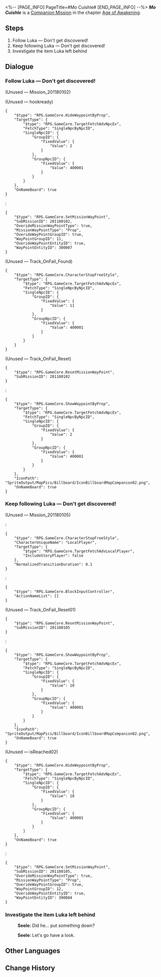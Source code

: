 <%-- [PAGE_INFO]
PageTitle=#Mo Cuishle#
[END_PAGE_INFO] --%>
{{Stub|Dialogue.}}
{{Mission Infobox
|id            = 2011801
|title         = 
|image         = <!--Mission Mo Cuishle.png-->
|type          = Companion
|event_name    = 
|chapter       = Age of Awakening
|requirements  = {{subst:void|<!--Unknown: {"Type":"Manual"}-->}}
|summary       = <!--official mission summary from Fate's Atlas-->
|characters    = Seele; Trailblazer
|startLocation = [[Jarilo-VI]] - [[Rivet Town]]
|world         = Jarilo-VI
|area          = Rivet Town
|prev          = 
|next          = 
|rewards       = Trailblaze EXP*500; Stellar Jade*100; Traveler's Guide*10; Lost Crystal*8; Obsidian of Desolation*6; Credit*100,000
}}
'''''Mo Cuishle''''' is a [[Companion Mission]] in the chapter [[Age of Awakening]].

==Steps==
# Follow Luka &mdash; Don't get discovered!
# Keep following Luka &mdash; Don't get discovered!
# Investigate the item Luka left behind

<!--
==Gameplay Notes==

--><!--
==Trial Character==

-->
==Dialogue==
{{Stub Dialogue}}
{{Dialogue End}}

===Follow Luka &mdash; Don't get discovered!{{subst:void|<!--201180102-->}}===
{{Mission Description|type=companion|location=Rivet Town|update|Luka's string of weird behaviors have made you and Seele quite suspicious.<br />You follow him to Rivet Town in order to find out the truth of the matter.<br />Follow Luka quietly and see what kind of secret he is hiding.}}
{{Dialogue Start}}

;(Unused &mdash; Mission_201180102)


;(Unused &mdash; hookready)
<pre>{
	"$type": "RPG.GameCore.HideWaypointByProp",
	"TargetType": {
		"$type": "RPG.GameCore.TargetFetchAdvNpcEx",
		"FetchType": "SingleNpcByNpcID",
		"SingleNpcID": {
			"GroupID": {
				"FixedValue": {
					"Value": 2
				}
			},
			"GroupNpcID": {
				"FixedValue": {
					"Value": 400001
				}
			}
		}
	},
	"OnNameBoard": true
}</pre>
::<!--0.1-second delay-->
:<pre>{
	"$type": "RPG.GameCore.SetMissionWayPoint",
	"SubMissionID": 201180102,
	"OverideMissionWayPointType": true,
	"MissionWayPointType": "Prop",
	"OverideWayPointGroupID": true,
	"WayPointGroupID": 11,
	"OverideWayPointEntityID": true,
	"WayPointEntityID": 300007
}</pre>

;(Unused &mdash; Track_OnFail_Found)
<pre>{
	"$type": "RPG.GameCore.CharacterStopFreeStyle",
	"TargetType": {
		"$type": "RPG.GameCore.TargetFetchAdvNpcEx",
		"FetchType": "SingleNpcByNpcID",
		"SingleNpcID": {
			"GroupID": {
				"FixedValue": {
					"Value": 11
				}
			},
			"GroupNpcID": {
				"FixedValue": {
					"Value": 400001
				}
			}
		}
	}
}</pre>

;(Unused &mdash; Track_OnFail_Reset)
<pre>{
	"$type": "RPG.GameCore.ResetMissionWayPoint",
	"SubMissionID": 201180102
}</pre>
:<pre>{
	"$type": "RPG.GameCore.ShowWaypointByProp",
	"TargetType": {
		"$type": "RPG.GameCore.TargetFetchAdvNpcEx",
		"FetchType": "SingleNpcByNpcID",
		"SingleNpcID": {
			"GroupID": {
				"FixedValue": {
					"Value": 2
				}
			},
			"GroupNpcID": {
				"FixedValue": {
					"Value": 400001
				}
			}
		}
	},
	"IconPath": "SpriteOutput/MapPics/Billboard/IconBillboardMapCompanion02.png",
	"OnNameBoard": true
}</pre>
{{Dialogue End}}

===Keep following Luka &mdash; Don't get discovered!{{subst:void|<!--201180105-->}}===
{{Dialogue Start}}

;(Unused &mdash; Mission_201180105)
:{{tx}}
:<pre>{
	"$type": "RPG.GameCore.CharacterStopFreeStyle",
	"CharacterUniqueName": "LocalPlayer",
	"TargetType": {
		"$type": "RPG.GameCore.TargetFetchAdvLocalPlayer",
		"IncludeStoryPlayer": false
	},
	"NormalizedTransitionDuration": 0.1
}</pre>
:<pre>{
	"$type": "RPG.GameCore.BlockInputController",
	"ActionNameList": []
}</pre>

;(Unused &mdash; Track_OnFail_Reset01)
<pre>{
	"$type": "RPG.GameCore.ResetMissionWayPoint",
	"SubMissionID": 201180105
}</pre>
:<pre>{
	"$type": "RPG.GameCore.ShowWaypointByProp",
	"TargetType": {
		"$type": "RPG.GameCore.TargetFetchAdvNpcEx",
		"FetchType": "SingleNpcByNpcID",
		"SingleNpcID": {
			"GroupID": {
				"FixedValue": {
					"Value": 10
				}
			},
			"GroupNpcID": {
				"FixedValue": {
					"Value": 400001
				}
			}
		}
	},
	"IconPath": "SpriteOutput/MapPics/Billboard/IconBillboardMapCompanion02.png",
	"OnNameBoard": true
}</pre>

;(Unused &mdash; isReached02)
<pre>{
	"$type": "RPG.GameCore.HideWaypointByProp",
	"TargetType": {
		"$type": "RPG.GameCore.TargetFetchAdvNpcEx",
		"FetchType": "SingleNpcByNpcID",
		"SingleNpcID": {
			"GroupID": {
				"FixedValue": {
					"Value": 10
				}
			},
			"GroupNpcID": {
				"FixedValue": {
					"Value": 400001
				}
			}
		}
	},
	"OnNameBoard": true
}</pre>
::<!--0.1-second delay-->
:<pre>{
	"$type": "RPG.GameCore.SetMissionWayPoint",
	"SubMissionID": 201180105,
	"OverideMissionWayPointType": true,
	"MissionWayPointType": "Prop",
	"OverideWayPointGroupID": true,
	"WayPointGroupID": 12,
	"OverideWayPointEntityID": true,
	"WayPointEntityID": 300004
}</pre>
{{Dialogue End}}

===Investigate the item Luka left behind{{subst:void|<!--201180104-->}}===
{{Mission Description|type=companion|location=Rivet Town|update|Luka's string of weird behaviors have made you and Seele quite suspicious.<br />You follow him to Rivet Town in order to find out the truth of the matter.<br />Luka left a mysterious box before the orphanage. Go and open it, and see what kind of secret lies within.}}
{{Dialogue Start}}
:{{A|VO side1 lk1 seele 245.ogg}} '''Seele:''' Did he... put something down?
:{{A|VO side1 lk1 seele 246.ogg}} '''Seele:''' Let's go have a look.
{{Dialogue End}}

==Other Languages==
{{Other Languages
|en   = Mo Cuishle
|zhs  = 我的挚爱，我的血肉
|zht  = 我的摯愛，我的血肉
|ja   = 私の最愛、私の血
|ko   = 나의 사랑, 나의 혈육
|es   = Mo Cuishle
|fr   = Mon amour, ma chair, mon sang
|ru   = Моя кровиночка
|th   = รักแท้ของฉัน เลือดเนื้อของฉัน
|vi   = Tình Yêu Của Tôi, Nhịp Đập Của Tôi
|de   = Mo Cuishle
|id   = Kesayanganku, Darah Dagingku
|pt   = Mo Cuishle
}}

==Change History==
{{Change History|1.3}}
